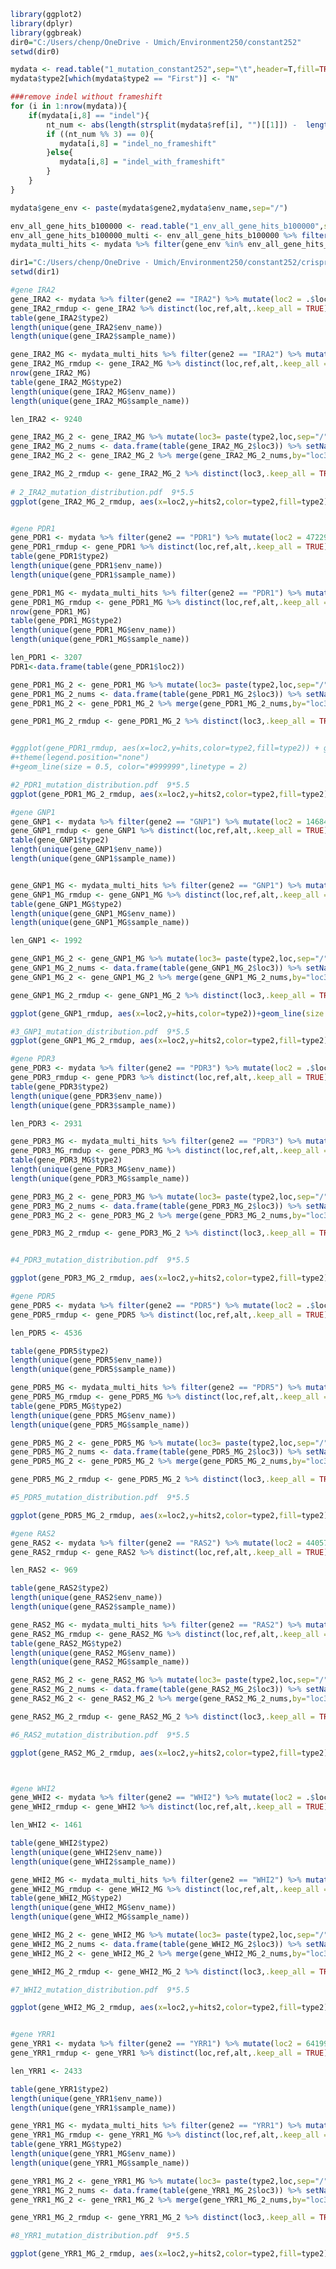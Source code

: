 

```r

library(ggplot2)
library(dplyr)
library(ggbreak)
dir0="C:/Users/chenp/OneDrive - Umich/Environment250/constant252"
setwd(dir0)

mydata <- read.table("1_mutation_constant252",sep="\t",header=T,fill=TRUE)
mydata$type2[which(mydata$type2 == "First")] <- "N"

###remove indel without frameshift
for (i in 1:nrow(mydata)){
    if(mydata[i,8] == "indel"){
        nt_num <- abs(length(strsplit(mydata$ref[i], "")[[1]]) -  length(strsplit(mydata$alt[i], "")[[1]]))
		if ((nt_num %% 3) == 0){
		   mydata[i,8] = "indel_no_frameshift"
		}else{
		   mydata[i,8] = "indel_with_frameshift"
        }
	}
}

mydata$gene_env <- paste(mydata$gene2,mydata$env_name,sep="/")

env_all_gene_hits_b100000 <- read.table("1_env_all_gene_hits_b100000",sep="\t",header=T,fill=TRUE)
env_all_gene_hits_b100000_multi <- env_all_gene_hits_b100000 %>% filter(group == "multi") %>% mutate(gene_env= paste(gene,env,sep="/"))
mydata_multi_hits <- mydata %>% filter(gene_env %in% env_all_gene_hits_b100000_multi$gene_env)

```



```r

dir1="C:/Users/chenp/OneDrive - Umich/Environment250/constant252/crispr"
setwd(dir1)

#gene IRA2
gene_IRA2 <- mydata %>% filter(gene2 == "IRA2") %>% mutate(loc2 = .$loc-171070+1)
gene_IRA2_rmdup <- gene_IRA2 %>% distinct(loc,ref,alt,.keep_all = TRUE)
table(gene_IRA2$type2)
length(unique(gene_IRA2$env_name))
length(unique(gene_IRA2$sample_name))

gene_IRA2_MG <- mydata_multi_hits %>% filter(gene2 == "IRA2") %>% mutate(loc2 = .$loc-171070+1)
gene_IRA2_MG_rmdup <- gene_IRA2_MG %>% distinct(loc,ref,alt,.keep_all = TRUE)
nrow(gene_IRA2_MG)
table(gene_IRA2_MG$type2)
length(unique(gene_IRA2_MG$env_name))
length(unique(gene_IRA2_MG$sample_name))

len_IRA2 <- 9240

gene_IRA2_MG_2 <- gene_IRA2_MG %>% mutate(loc3= paste(type2,loc,sep="/"))
gene_IRA2_MG_2_nums <- data.frame(table(gene_IRA2_MG_2$loc3)) %>% setNames(c("loc3","hits2"))
gene_IRA2_MG_2 <- gene_IRA2_MG_2 %>% merge(gene_IRA2_MG_2_nums,by="loc3")

gene_IRA2_MG_2_rmdup <- gene_IRA2_MG_2 %>% distinct(loc3,.keep_all = TRUE)
  
# 2_IRA2_mutation_distribution.pdf  9*5.5
ggplot(gene_IRA2_MG_2_rmdup, aes(x=loc2,y=hits2,color=type2,fill=type2)) + geom_point(size = 3,alpha=0.6)+theme_bw()+xlab("Position")+ylab("Count")+scale_x_continuous(limits=c(0,9240))+scale_y_continuous(limits=c(0,76))+scale_y_break(breaks=c(35,60), scales = 0.2) +theme_bw()+theme(panel.border = element_blank(),panel.grid.major = element_blank(),panel.grid.minor = element_blank(),axis.line = element_line(colour = "black")) + scale_color_brewer(palette="Set1")



```



```r
#gene PDR1
gene_PDR1 <- mydata %>% filter(gene2 == "PDR1") %>% mutate(loc2 = 472298 - .$loc +1)
gene_PDR1_rmdup <- gene_PDR1 %>% distinct(loc,ref,alt,.keep_all = TRUE) %>% mutate(loc3= paste(type2,loc,sep="/")) %>% mutate(hits2 = 1)
table(gene_PDR1$type2)
length(unique(gene_PDR1$env_name))
length(unique(gene_PDR1$sample_name))

gene_PDR1_MG <- mydata_multi_hits %>% filter(gene2 == "PDR1") %>% mutate(loc2 = 472298 - .$loc +1)
gene_PDR1_MG_rmdup <- gene_PDR1_MG %>% distinct(loc,ref,alt,.keep_all = TRUE)
nrow(gene_PDR1_MG)
table(gene_PDR1_MG$type2)
length(unique(gene_PDR1_MG$env_name))
length(unique(gene_PDR1_MG$sample_name))

len_PDR1 <- 3207
PDR1<-data.frame(table(gene_PDR1$loc2))

gene_PDR1_MG_2 <- gene_PDR1_MG %>% mutate(loc3= paste(type2,loc,sep="/"))
gene_PDR1_MG_2_nums <- data.frame(table(gene_PDR1_MG_2$loc3)) %>% setNames(c("loc3","hits2"))
gene_PDR1_MG_2 <- gene_PDR1_MG_2 %>% merge(gene_PDR1_MG_2_nums,by="loc3")

gene_PDR1_MG_2_rmdup <- gene_PDR1_MG_2 %>% distinct(loc3,.keep_all = TRUE)


#ggplot(gene_PDR1_rmdup, aes(x=loc2,y=hits,color=type2,fill=type2)) + geom_point(size = 1.2)+theme_bw()+xlab("Position")+ylab("Count")+scale_x_continuous(limits=c(0,3207))+scale_y_continuous(limits=c(0,35))+ theme_minimal() +theme(axis.line = element_line(colour = "black"))+ scale_color_brewer(palette="Set1")
#+theme(legend.position="none")
#+geom_line(size = 0.5, color="#999999",linetype = 2)

#2_PDR1_mutation_distribution.pdf  9*5.5
ggplot(gene_PDR1_MG_2_rmdup, aes(x=loc2,y=hits2,color=type2,fill=type2)) + geom_point(size = 3,alpha=0.6)+theme_bw()+xlab("Position")+ylab("Count")+scale_x_continuous(limits=c(0,3207))+scale_y_continuous(limits=c(0,30)) +theme_bw()+theme(panel.border = element_blank(),panel.grid.major = element_blank(),panel.grid.minor = element_blank(),axis.line = element_line(colour = "black")) + scale_color_brewer(palette="Set1")


```



```r
#gene GNP1
gene_GNP1 <- mydata %>% filter(gene2 == "GNP1") %>% mutate(loc2 = 1468444 - .$loc +1)
gene_GNP1_rmdup <- gene_GNP1 %>% distinct(loc,ref,alt,.keep_all = TRUE)
table(gene_GNP1$type2)
length(unique(gene_GNP1$env_name))
length(unique(gene_GNP1$sample_name))


gene_GNP1_MG <- mydata_multi_hits %>% filter(gene2 == "GNP1") %>% mutate(loc2 = 1468444 - .$loc +1)
gene_GNP1_MG_rmdup <- gene_GNP1_MG %>% distinct(loc,ref,alt,.keep_all = TRUE)
table(gene_GNP1_MG$type2)
length(unique(gene_GNP1_MG$env_name))
length(unique(gene_GNP1_MG$sample_name))

len_GNP1 <- 1992

gene_GNP1_MG_2 <- gene_GNP1_MG %>% mutate(loc3= paste(type2,loc,sep="/"))
gene_GNP1_MG_2_nums <- data.frame(table(gene_GNP1_MG_2$loc3)) %>% setNames(c("loc3","hits2"))
gene_GNP1_MG_2 <- gene_GNP1_MG_2 %>% merge(gene_GNP1_MG_2_nums,by="loc3")

gene_GNP1_MG_2_rmdup <- gene_GNP1_MG_2 %>% distinct(loc3,.keep_all = TRUE)

ggplot(gene_GNP1_rmdup, aes(x=loc2,y=hits,color=type2))+geom_line(size = 0.5, color="#999999",linetype = 2) + geom_point(size = 1)+theme_bw()+xlab("Position")+ylab("Count")+scale_x_continuous(limits=c(0,1992))+scale_y_continuous(limits=c(0,10))+ theme_minimal() +theme(axis.line = element_line(colour = "black"))

#3_GNP1_mutation_distribution.pdf  9*5.5
ggplot(gene_GNP1_MG_2_rmdup, aes(x=loc2,y=hits2,color=type2,fill=type2)) + geom_point(size = 3,alpha=0.6)+theme_bw()+xlab("Position")+ylab("Count")+scale_x_continuous(limits=c(0,1992))+scale_y_continuous(limits=c(0,10),breaks=seq(0,10,2)) +theme_bw()+theme(panel.border = element_blank(),panel.grid.major = element_blank(),panel.grid.minor = element_blank(),axis.line = element_line(colour = "black")) + scale_color_brewer(palette="Set1")


```



```r
#gene PDR3
gene_PDR3 <- mydata %>% filter(gene2 == "PDR3") %>% mutate(loc2 = .$loc-217470+1)
gene_PDR3_rmdup <- gene_PDR3 %>% distinct(loc,ref,alt,.keep_all = TRUE)
table(gene_PDR3$type2)
length(unique(gene_PDR3$env_name))
length(unique(gene_PDR3$sample_name))

len_PDR3 <- 2931

gene_PDR3_MG <- mydata_multi_hits %>% filter(gene2 == "PDR3") %>% mutate(loc2 = .$loc-217470+1)
gene_PDR3_MG_rmdup <- gene_PDR3_MG %>% distinct(loc,ref,alt,.keep_all = TRUE)
table(gene_PDR3_MG$type2)
length(unique(gene_PDR3_MG$env_name))
length(unique(gene_PDR3_MG$sample_name))

gene_PDR3_MG_2 <- gene_PDR3_MG %>% mutate(loc3= paste(type2,loc,sep="/"))
gene_PDR3_MG_2_nums <- data.frame(table(gene_PDR3_MG_2$loc3)) %>% setNames(c("loc3","hits2"))
gene_PDR3_MG_2 <- gene_PDR3_MG_2 %>% merge(gene_PDR3_MG_2_nums,by="loc3")

gene_PDR3_MG_2_rmdup <- gene_PDR3_MG_2 %>% distinct(loc3,.keep_all = TRUE)


#4_PDR3_mutation_distribution.pdf  9*5.5

ggplot(gene_PDR3_MG_2_rmdup, aes(x=loc2,y=hits2,color=type2,fill=type2)) + geom_point(size = 3,alpha=0.6)+theme_bw()+xlab("Position")+ylab("Count")+scale_x_continuous(limits=c(0,2931))+scale_y_continuous(limits=c(0,25),breaks = seq(0, 25, by = 5)) +theme_bw()+theme(panel.border = element_blank(),panel.grid.major = element_blank(),panel.grid.minor = element_blank(),axis.line = element_line(colour = "black")) + scale_color_brewer(palette="Set1")


```





```r
#gene PDR5
gene_PDR5 <- mydata %>% filter(gene2 == "PDR5") %>% mutate(loc2 = .$loc-619840+1)
gene_PDR5_rmdup <- gene_PDR5 %>% distinct(loc,ref,alt,.keep_all = TRUE)

len_PDR5 <- 4536

table(gene_PDR5$type2)
length(unique(gene_PDR5$env_name))
length(unique(gene_PDR5$sample_name))

gene_PDR5_MG <- mydata_multi_hits %>% filter(gene2 == "PDR5") %>% mutate(loc2 = .$loc-619840+1)
gene_PDR5_MG_rmdup <- gene_PDR5_MG %>% distinct(loc,ref,alt,.keep_all = TRUE)
table(gene_PDR5_MG$type2)
length(unique(gene_PDR5_MG$env_name))
length(unique(gene_PDR5_MG$sample_name))

gene_PDR5_MG_2 <- gene_PDR5_MG %>% mutate(loc3= paste(type2,loc,sep="/"))
gene_PDR5_MG_2_nums <- data.frame(table(gene_PDR5_MG_2$loc3)) %>% setNames(c("loc3","hits2"))
gene_PDR5_MG_2 <- gene_PDR5_MG_2 %>% merge(gene_PDR5_MG_2_nums,by="loc3")

gene_PDR5_MG_2_rmdup <- gene_PDR5_MG_2 %>% distinct(loc3,.keep_all = TRUE)

#5_PDR5_mutation_distribution.pdf  9*5.5

ggplot(gene_PDR5_MG_2_rmdup, aes(x=loc2,y=hits2,color=type2,fill=type2)) + geom_point(size = 3,alpha=0.6)+theme_bw()+xlab("Position")+ylab("Count")+scale_x_continuous(limits=c(0,4536))+scale_y_continuous(limits=c(0,10),breaks = seq(0, 10, by = 2)) +theme_bw()+theme(panel.border = element_blank(),panel.grid.major = element_blank(),panel.grid.minor = element_blank(),axis.line = element_line(colour = "black")) + scale_color_brewer(palette="Set1")


```






```r
#gene RAS2
gene_RAS2 <- mydata %>% filter(gene2 == "RAS2") %>% mutate(loc2 = 440570 - .$loc +1)
gene_RAS2_rmdup <- gene_RAS2 %>% distinct(loc,ref,alt,.keep_all = TRUE)

len_RAS2 <- 969

table(gene_RAS2$type2)
length(unique(gene_RAS2$env_name))
length(unique(gene_RAS2$sample_name))

gene_RAS2_MG <- mydata_multi_hits %>% filter(gene2 == "RAS2") %>% mutate(loc2 = 440570 - .$loc +1)
gene_RAS2_MG_rmdup <- gene_RAS2_MG %>% distinct(loc,ref,alt,.keep_all = TRUE)
table(gene_RAS2_MG$type2)
length(unique(gene_RAS2_MG$env_name))
length(unique(gene_RAS2_MG$sample_name))

gene_RAS2_MG_2 <- gene_RAS2_MG %>% mutate(loc3= paste(type2,loc,sep="/"))
gene_RAS2_MG_2_nums <- data.frame(table(gene_RAS2_MG_2$loc3)) %>% setNames(c("loc3","hits2"))
gene_RAS2_MG_2 <- gene_RAS2_MG_2 %>% merge(gene_RAS2_MG_2_nums,by="loc3")

gene_RAS2_MG_2_rmdup <- gene_RAS2_MG_2 %>% distinct(loc3,.keep_all = TRUE)

#6_RAS2_mutation_distribution.pdf  9*5.5

ggplot(gene_RAS2_MG_2_rmdup, aes(x=loc2,y=hits2,color=type2,fill=type2)) + geom_point(size = 3,alpha=0.6)+theme_bw()+xlab("Position")+ylab("Count")+scale_x_continuous(limits=c(0,969))+scale_y_continuous(limits=c(0,15),breaks = seq(0, 15, by = 5)) +theme_bw()+theme(panel.border = element_blank(),panel.grid.major = element_blank(),panel.grid.minor = element_blank(),axis.line = element_line(colour = "black")) + scale_color_brewer(palette="Set1")




```




```r
#gene WHI2
gene_WHI2 <- mydata %>% filter(gene2 == "WHI2") %>% mutate(loc2 = .$loc-410870+1)
gene_WHI2_rmdup <- gene_WHI2 %>% distinct(loc,ref,alt,.keep_all = TRUE)

len_WHI2 <- 1461

table(gene_WHI2$type2)
length(unique(gene_WHI2$env_name))
length(unique(gene_WHI2$sample_name))

gene_WHI2_MG <- mydata_multi_hits %>% filter(gene2 == "WHI2") %>% mutate(loc2 = .$loc-410870+1)
gene_WHI2_MG_rmdup <- gene_WHI2_MG %>% distinct(loc,ref,alt,.keep_all = TRUE)
table(gene_WHI2_MG$type2)
length(unique(gene_WHI2_MG$env_name))
length(unique(gene_WHI2_MG$sample_name))

gene_WHI2_MG_2 <- gene_WHI2_MG %>% mutate(loc3= paste(type2,loc,sep="/"))
gene_WHI2_MG_2_nums <- data.frame(table(gene_WHI2_MG_2$loc3)) %>% setNames(c("loc3","hits2"))
gene_WHI2_MG_2 <- gene_WHI2_MG_2 %>% merge(gene_WHI2_MG_2_nums,by="loc3")

gene_WHI2_MG_2_rmdup <- gene_WHI2_MG_2 %>% distinct(loc3,.keep_all = TRUE)

#7_WHI2_mutation_distribution.pdf  9*5.5

ggplot(gene_WHI2_MG_2_rmdup, aes(x=loc2,y=hits2,color=type2,fill=type2)) + geom_point(size = 3,alpha=0.6)+theme_bw()+xlab("Position")+ylab("Count")+scale_x_continuous(limits=c(0,1461))+scale_y_continuous(limits=c(0,8),breaks = seq(0, 8, by = 2)) +theme_bw()+theme(panel.border = element_blank(),panel.grid.major = element_blank(),panel.grid.minor = element_blank(),axis.line = element_line(colour = "black")) + scale_color_brewer(palette="Set1")



```






```r
#gene YRR1
gene_YRR1 <- mydata %>% filter(gene2 == "YRR1") %>% mutate(loc2 = 641992 - .$loc +1)
gene_YRR1_rmdup <- gene_YRR1 %>% distinct(loc,ref,alt,.keep_all = TRUE)

len_YRR1 <- 2433

table(gene_YRR1$type2)
length(unique(gene_YRR1$env_name))
length(unique(gene_YRR1$sample_name))

gene_YRR1_MG <- mydata_multi_hits %>% filter(gene2 == "YRR1") %>% mutate(loc2 = 641992 - .$loc +1)
gene_YRR1_MG_rmdup <- gene_YRR1_MG %>% distinct(loc,ref,alt,.keep_all = TRUE)
table(gene_YRR1_MG$type2)
length(unique(gene_YRR1_MG$env_name))
length(unique(gene_YRR1_MG$sample_name))

gene_YRR1_MG_2 <- gene_YRR1_MG %>% mutate(loc3= paste(type2,loc,sep="/"))
gene_YRR1_MG_2_nums <- data.frame(table(gene_YRR1_MG_2$loc3)) %>% setNames(c("loc3","hits2"))
gene_YRR1_MG_2 <- gene_YRR1_MG_2 %>% merge(gene_YRR1_MG_2_nums,by="loc3")

gene_YRR1_MG_2_rmdup <- gene_YRR1_MG_2 %>% distinct(loc3,.keep_all = TRUE)

#8_YRR1_mutation_distribution.pdf  9*5.5

ggplot(gene_YRR1_MG_2_rmdup, aes(x=loc2,y=hits2,color=type2,fill=type2)) + geom_point(size = 3,alpha=0.6)+theme_bw()+xlab("Position")+ylab("Count")+scale_x_continuous(limits=c(0,2433))+scale_y_continuous(limits=c(0,6),breaks = seq(0, 6, by = 2)) +theme_bw()+theme(panel.border = element_blank(),panel.grid.major = element_blank(),panel.grid.minor = element_blank(),axis.line = element_line(colour = "black")) + scale_color_brewer(palette="Set1")


```


